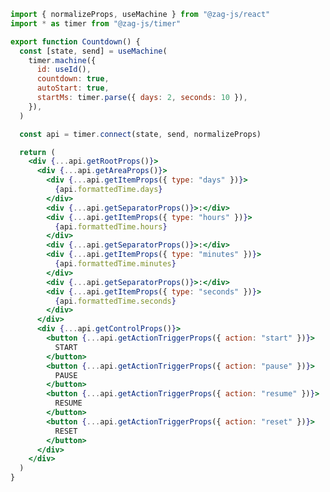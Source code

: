 ```jsx
import { normalizeProps, useMachine } from "@zag-js/react"
import * as timer from "@zag-js/timer"

export function Countdown() {
  const [state, send] = useMachine(
    timer.machine({
      id: useId(),
      countdown: true,
      autoStart: true,
      startMs: timer.parse({ days: 2, seconds: 10 }),
    }),
  )

  const api = timer.connect(state, send, normalizeProps)

  return (
    <div {...api.getRootProps()}>
      <div {...api.getAreaProps()}>
        <div {...api.getItemProps({ type: "days" })}>
          {api.formattedTime.days}
        </div>
        <div {...api.getSeparatorProps()}>:</div>
        <div {...api.getItemProps({ type: "hours" })}>
          {api.formattedTime.hours}
        </div>
        <div {...api.getSeparatorProps()}>:</div>
        <div {...api.getItemProps({ type: "minutes" })}>
          {api.formattedTime.minutes}
        </div>
        <div {...api.getSeparatorProps()}>:</div>
        <div {...api.getItemProps({ type: "seconds" })}>
          {api.formattedTime.seconds}
        </div>
      </div>
      <div {...api.getControlProps()}>
        <button {...api.getActionTriggerProps({ action: "start" })}>
          START
        </button>
        <button {...api.getActionTriggerProps({ action: "pause" })}>
          PAUSE
        </button>
        <button {...api.getActionTriggerProps({ action: "resume" })}>
          RESUME
        </button>
        <button {...api.getActionTriggerProps({ action: "reset" })}>
          RESET
        </button>
      </div>
    </div>
  )
}
```
